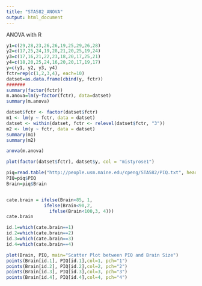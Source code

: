 ```yaml
---
title: "STA582_ANOVA"
output: html_document
---
```


ANOVA with R

```r
y1=c(29,28,23,26,26,19,25,29,26,28)
y2=c(17,25,24,19,28,21,20,25,19,24)
y3=c(17,16,21,22,23,18,20,17,25,21)
y4=c(18,20,25,24,16,20,20,17,19,17)
y=c(y1, y2, y3, y4)
fctr=rep(c(1,2,3,4), each=10)
datset=as.data.frame(cbind(y, fctr))
#######
summary(factor(fctr))
m.anova=lm(y~factor(fctr), data=datset)
summary(m.anova)

datset$fctr <- factor(datset$fctr)
m1 <- lm(y ~ fctr, data = datset)
datset <- within(datset, fctr <- relevel(datset$fctr, "3"))
m2 <- lm(y ~ fctr, data = datset)
summary(m1)
summary(m2)

anova(m.anova)
```

```r
plot(factor(datset$fctr), datset$y, col = "mistyrose1")
```


```r
piq=read.table("http://people.usm.maine.edu/cpeng/STA582/PIQ.txt", header=T)
PIQ=piq$PIQ
Brain=piq$Brain


cate.brain = ifelse(Brain<85, 1,
              ifelse(Brain<90,2,
                ifelse(Brain<100,3, 4)))
cate.brain 

id.1=which(cate.brain==1)
id.2=which(cate.brain==2)
id.3=which(cate.brain==3)
id.4=which(cate.brain==4)

plot(Brain, PIQ, main="Scatter Plot between PIQ and Brain Size") 
points(Brain[id.1], PIQ[id.1],col=1, pch="1")
points(Brain[id.2], PIQ[id.2],col=2, pch="2")
points(Brain[id.3], PIQ[id.3],col=3, pch="3")
points(Brain[id.4], PIQ[id.4],col=4, pch="4")
```

